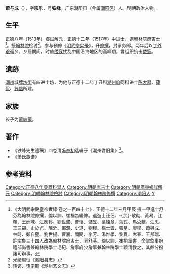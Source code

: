 {{明清人物信息框
| 姓名 = 蕭與成
| 原名 =
| 圖片名稱= 
| 圖片大小 = 220px
| 圖片說明 = 
| 最高職務 = 翰林院修撰
| 國家 = 大明
| 爵位 =
| 籍貫 = [[廣東|廣東]][[潮州府|潮州府]][[潮陽縣|潮陽縣]]
| 族裔 = 漢族
| 旗籍 = 
| 字號 = 字宗樂，號鐵峰
| 室名 = 
| 諡號 = 
| 出生日期 = [[弘治_(明朝)|弘治]]七年（1494年）
| 出生地點 = 
| 逝世日期 = [[萬曆|萬曆]]七年（1579年）
| 逝世地點 = 
| 墓葬 =
| 配偶 =
| 親屬 = 
| 出身 = 
*正德八年（1513年）癸酉科廣東鄉試第一名舉人
*正德十二年（1517年）丁丑科同進士出身
| 經歷 = 
| 著作 =
}}

'''萧与成'''（{{bd|1494年||1579年||catIdx=L林}}），字'''宗乐'''，号'''铁峰'''。广东潮阳县（今属[[潮阳区|潮阳区]]）人。明朝政治人物。

==生平==
[[正德_(明朝)|正德]]八年（1513年）鄉試解元，正德十二年（1517年）中进士，選[[翰林院|翰林院]][[庶吉士|庶吉士]]<ref>《大明武宗毅皇帝實錄·卷之一百四十七》：正德十二年三月甲辰 授一甲進士舒芬為翰林院修撰，倫以訓、崔桐為編修。選進士汪佃、-{余}-敬勛、黃易、江暉、王廷陳、汪應軫、劉世盛、曹懷、儲昱、葉桂章、葉式、馬汝驥、汪思、王三錫、史於光、陳沂、鄺灝、史道、劉穆、楊士雲、張星、廖哻、蕭與成、林時、鄭自璧、劉世揚、曹嘉、閻閎、李芳、湯惟學、黎貫、席春、王邦瑞、許宗魯三十四人改為翰林院庶吉士，同舒芬、倫以訓、崔桐讀書，命掌詹事府禮部尚書兼翰林院學士毛紀、詹事府少詹事兼翰林院學士顧清教之，其餘分撥諸司辦事。</ref>。授[[翰林院|翰林院]]检讨<ref>光绪周恒《潮阳县志》</ref>，参与预修《[[明武宗实录|明武宗实录]]》，升[[修撰|修撰]]，封承务郎。两年后以[[丁憂|丁外艰]]返乡。乡居期间，时值[[倭寇|倭寇]]扰乱中国沿海地区的高峰期，曾组织抗击[[倭寇|倭寇]]。

==遺跡==
[[潮州|潮州]]城[[牌坊街|牌坊街]]有四进士坊，为他与正德十二年丁丑科[[潮州府|潮州府]]同科进士[[陈大器|陈大器]]、[[薛侃|薛侃]]、[[苏信|苏信]]所建。

==家族==
长子为[[萧端蒙|萧端蒙]]。

==著作==
*《铁峰先生遗稿》四卷清[[冯奉初|冯奉初]]选辑于《潮州耆旧集》<ref>饶谔、[[饶宗颐|饶宗颐]]《潮州艺文志》</ref>。
*《萧氏族谱》

==参考资料==
{{reflist}}
<div class="references-small">
<references group="参"/>
</div>

{{正德十二年丁丑科殿試金榜}}

{{DEFAULTSORT:Xiao蕭}}
[[Category:正德八年癸酉科舉人|Category:正德八年癸酉科舉人]]
[[Category:明朝庶吉士|Category:明朝庶吉士]]
[[Category:明朝廣東鄉試解元|Category:明朝廣東鄉試解元]]
[[Category:明朝翰林院檢討|Category:明朝翰林院檢討]]
[[Category:明朝翰林院修撰|Category:明朝翰林院修撰]]
[[Category:潮阳人|Category:潮阳人]]
[[Category:萧姓|Y]]